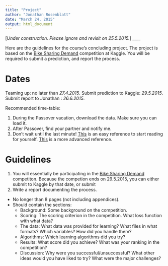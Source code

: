 ```yaml
---
title: "Project"
author: "Jonathan Rosenblatt"
date: "March 24, 2015"
output: html_document
---
```


[_Under construction. Please ignore and revisit on 25.5.2015._]
____

Here are the guidelines for the course's concluding project.
The project is based on the [Bike Sharing Demand](https://www.kaggle.com/c/bike-sharing-demand) competition at Kaggle.
You will be required to submit a prediction, and report the process.

# Dates
Teaming up: no later than _27.4.2015_.
Submit prediction to Kaggle: _29.5.2015_.
Submit report to Jonathan : _26.6.2015_.

Recommended time-table:

1. During the Passover vacation, download the data. Make sure you can load it. 
2. After Passover, find your partner and notify me.
3. Don't wait until the last minute! [This](http://www-bcf.usc.edu/~gareth/ISL/) is an easy reference to start reading for yourself. [This](http://statweb.stanford.edu/~tibs/ElemStatLearn/) is a more advanced reference. 



# Guidelines

1. You will essentially be participating in the [Bike Sharing Demand](https://www.kaggle.com/c/bike-sharing-demand) competiton. Because the competion ends on 29.5.2015, you can either submit to Kaggle by that date, or submit
3. Write a report documenting the process.
  - No longer than 8 pages (not including appendices).
  - Should contain the sections:
    - Background: Some background on the competition. 
    - Scoring: The scoring criterion in the competition. What loss function with what data?
    - The data: What data was provided for learning? What files in what formats? Which variables? How did you handle them?
    - Algorithms: Which learning algorithms did you try?
    - Results: What score did you achieve? What was your ranking in the competition?
    - Discussion: Why were you successful/unsuccessful? What other ideas would you have liked to try? What were the major challenges? 
    
